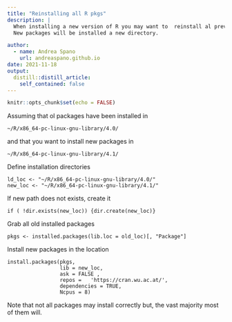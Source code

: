 ```yaml
---
title: "Reinstalling all R pkgs"
description: |
  When installing a new version of R you may want to  reinstall al previously installed packages for the new R version. 
  New packages will be installed a new directory.  

author:
  - name: Andrea Spano
    url: andreaspano.github.io
date: 2021-11-18
output:
  distill::distill_article:
    self_contained: false
---
```



```r
knitr::opts_chunk$set(echo = FALSE)
```



Assuming that ol packages have been installed in 

```
~/R/x86_64-pc-linux-gnu-library/4.0/
```

and that you want to install new packages in 

```
~/R/x86_64-pc-linux-gnu-library/4.1/
```

Define installation directories

```
ld_loc <- "~/R/x86_64-pc-linux-gnu-library/4.0/"
new_loc <- "~/R/x86_64-pc-linux-gnu-library/4.1/"
```

If new path does not exists, create it 

```
if ( !dir.exists(new_loc)) {dir.create(new_loc)}
```

Grab all old installed packages

```
pkgs <- installed.packages(lib.loc = old_loc)[, "Package"]
```

Install new packages in the location

```
install.packages(pkgs, 
                 lib = new_loc, 
                 ask = FALSE , 
                 repos =   'https://cran.wu.ac.at/',
                 dependencies = TRUE, 
                 Ncpus = 8)
```

Note that not all packages may install correctly but, the vast majority most of them will.

